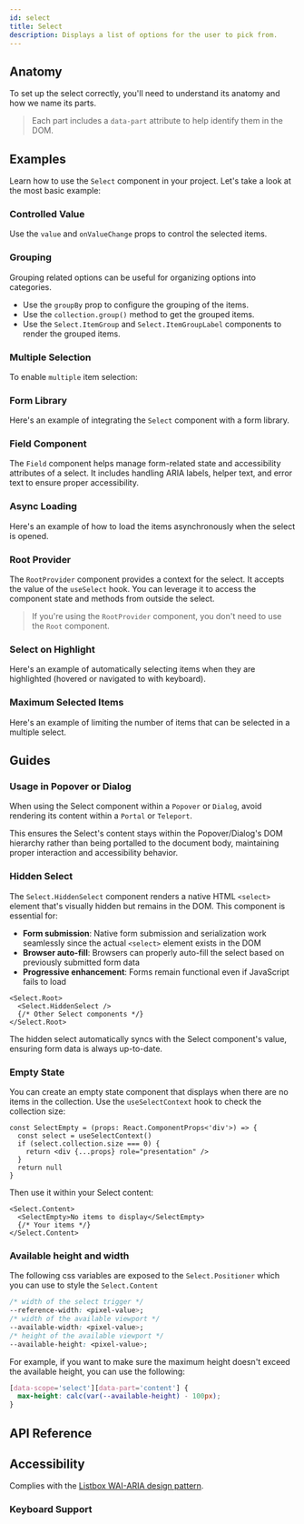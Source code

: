 ```yaml
---
id: select
title: Select
description: Displays a list of options for the user to pick from.
---
```


<ComponentPreview id="Select" />

## Anatomy

To set up the select correctly, you'll need to understand its anatomy and how we name its parts.

> Each part includes a `data-part` attribute to help identify them in the DOM.

<Anatomy id="select" />

## Examples

Learn how to use the `Select` component in your project. Let's take a look at the most basic example:

<Example id="basic" />

### Controlled Value

Use the `value` and `onValueChange` props to control the selected items.

<Example id="controlled" />

### Grouping

Grouping related options can be useful for organizing options into categories.

- Use the `groupBy` prop to configure the grouping of the items.
- Use the `collection.group()` method to get the grouped items.
- Use the `Select.ItemGroup` and `Select.ItemGroupLabel` components to render the grouped items.

<Example id="grouping" />

### Multiple Selection

To enable `multiple` item selection:

<Example id="multiple" />

### Form Library

Here's an example of integrating the `Select` component with a form library.

<Example id="form-library" />

### Field Component

The `Field` component helps manage form-related state and accessibility attributes of a select. It includes handling
ARIA labels, helper text, and error text to ensure proper accessibility.

<Example id="with-field" />

### Async Loading

Here's an example of how to load the items asynchronously when the select is opened.

<Example id="async" />

### Root Provider

The `RootProvider` component provides a context for the select. It accepts the value of the `useSelect` hook. You can
leverage it to access the component state and methods from outside the select.

<Example id="root-provider" />

> If you're using the `RootProvider` component, you don't need to use the `Root` component.

### Select on Highlight

Here's an example of automatically selecting items when they are highlighted (hovered or navigated to with keyboard).

<Example id="select-on-highlight" />

### Maximum Selected Items

Here's an example of limiting the number of items that can be selected in a multiple select.

<Example id="max-selected" />

## Guides

### Usage in Popover or Dialog

When using the Select component within a `Popover` or `Dialog`, avoid rendering its content within a `Portal` or
`Teleport`.

This ensures the Select's content stays within the Popover/Dialog's DOM hierarchy rather than being portalled to the
document body, maintaining proper interaction and accessibility behavior.

### Hidden Select

The `Select.HiddenSelect` component renders a native HTML `<select>` element that's visually hidden but remains in the DOM. This component is essential for:

- **Form submission**: Native form submission and serialization work seamlessly since the actual `<select>` element exists in the DOM
- **Browser auto-fill**: Browsers can properly auto-fill the select based on previously submitted form data
- **Progressive enhancement**: Forms remain functional even if JavaScript fails to load

```tsx
<Select.Root>
  <Select.HiddenSelect />
  {/* Other Select components */}
</Select.Root>
```

The hidden select automatically syncs with the Select component's value, ensuring form data is always up-to-date.

### Empty State

You can create an empty state component that displays when there are no items in the collection. Use the
`useSelectContext` hook to check the collection size:

```tsx
const SelectEmpty = (props: React.ComponentProps<'div'>) => {
  const select = useSelectContext()
  if (select.collection.size === 0) {
    return <div {...props} role="presentation" />
  }
  return null
}
```

Then use it within your Select content:

```tsx
<Select.Content>
  <SelectEmpty>No items to display</SelectEmpty>
  {/* Your items */}
</Select.Content>
```

### Available height and width

The following css variables are exposed to the `Select.Positioner` which you can use to style the `Select.Content`

```css
/* width of the select trigger */
--reference-width: <pixel-value>;
/* width of the available viewport */
--available-width: <pixel-value>;
/* height of the available viewport */
--available-height: <pixel-value>;
```

For example, if you want to make sure the maximum height doesn't exceed the available height, you can use the following:

```css
[data-scope='select'][data-part='content'] {
  max-height: calc(var(--available-height) - 100px);
}
```

## API Reference

<ComponentTypes id="select" />

## Accessibility

Complies with the [Listbox WAI-ARIA design pattern](https://www.w3.org/WAI/ARIA/apg/patterns/listbox/).

### Keyboard Support

<KeyBindingsTable id="select" />

